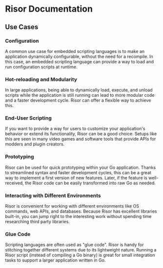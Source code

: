# Risor Documentation

## Use Cases

### Configuration

A common use case for embedded scripting languages is to make an application
dynamically configurable, without the need for a recompile. In this case, an
embedded scripting language can provide a way to load and run configuration
scripts at runtime.

### Hot-reloading and Modularity

In large applications, being able to dynamically load, execute, and unload
scripts while the application is still running can lead to more modular code and
a faster development cycle. Risor can offer a flexible way to achieve this.

### End-User Scripting

If you want to provide a way for users to customize your application's behavior
or extend its functionality, Risor can be a good choice. Setups like this are
seen in many video games and software tools that provide APIs for modders and
plugin creators.

### Prototyping

Risor can be used for quick prototyping within your Go application. Thanks to
streamlined syntax and faster development cycles, this can be a great way to
implement a first version of new features. Later, if the feature is
well-received, the Risor code can be easily transformed into raw Go as needed.

### Interacting with Different Environments

Risor is convenient for working with different environments like OS commands,
web APIs, and databases. Because Risor has excellent libraries built-in, you
can jump right to the interesting work without spending time researching third
party libraries.

### Glue Code

Scripting languages are often used as "glue code". Risor is handy for
stitching together different systems due to its lightweight nature. Running a
Risor script (instead of compiling a Go binary) is great for small integration
tasks to support a larger application written in Go.
